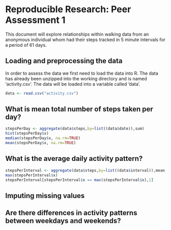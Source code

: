 # Reproducible Research: Peer Assessment 1
This document will explore relationships within walking data from an anonymous individual whom had their steps tracked in 5 minute intervals for a period of 61 days.

## Loading and preprocessing the data
In order to assess the data we first need to load the data into R.  The data has already been unzipped into the working directory and is named 'activity.csv'.  The data will be loaded into a variable called 'data'.

```r
data <- read.csv("activity.csv")
```


## What is mean total number of steps taken per day?

```r
stepsPerDay <- aggregate(data$steps,by=list((data$date)),sum) 
hist(stepsPerDay$x)
median(stepsPerDay$x, na.rm=TRUE)
mean(stepsPerDay$x, na.rm=TRUE)
```

## What is the average daily activity pattern?
```r
stepsPerInterval <- aggregate(data$steps,by=list((data$interval)),mean, na.rm=TRUE)
max(stepsPerInterval$x)
stepsPerInterval[stepsPerInterval$x == max(stepsPerInterval$x),1]
```
## Imputing missing values



## Are there differences in activity patterns between weekdays and weekends?
